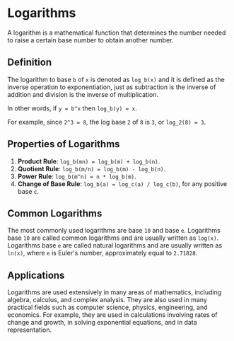 # Logarithms

A logarithm is a mathematical function that determines the number needed to raise a certain base number to obtain another number.

## Definition

The logarithm to base `b` of `x` is denoted as `log_b(x)` and it is defined as the inverse operation to exponentiation, just as subtraction is the inverse of addition and division is the inverse of multiplication.

In other words, if `y = b^x` then `log_b(y) = x`.

For example, since `2^3 = 8`, the log base `2` of `8` is `3`, or `log_2(8) = 3`.

## Properties of Logarithms

1. **Product Rule**: `log_b(mn) = log_b(m) + log_b(n)`.
2. **Quotient Rule**: `log_b(m/n) = log_b(m) - log_b(n)`.
3. **Power Rule**: `log_b(m^n) = n * log_b(m)`.
4. **Change of Base Rule**: `log_b(a) = log_c(a) / log_c(b)`, for any positive base `c`.

## Common Logarithms

The most commonly used logarithms are base `10` and base `e`. Logarithms base `10` are called common logarithms and are usually written as `log(x)`. Logarithms base `e` are called natural logarithms and are usually written as `ln(x)`, where `e` is Euler's number, approximately equal to `2.71828`.

## Applications

Logarithms are used extensively in many areas of mathematics, including algebra, calculus, and complex analysis. They are also used in many practical fields such as computer science, physics, engineering, and economics. For example, they are used in calculations involving rates of change and growth, in solving exponential equations, and in data representation.
